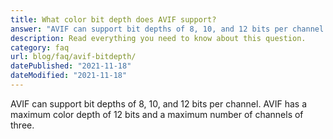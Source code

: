 ```yaml
---
title: What color bit depth does AVIF support?
answer: "AVIF can support bit depths of 8, 10, and 12 bits per channel. AVIF has a maximum color depth of 12 bits and a maximum number of channels of three."
description: Read everything you need to know about this question.
category: faq
url: blog/faq/avif-bitdepth/
datePublished: "2021-11-18"
dateModified: "2021-11-18"
---
```


AVIF can support bit depths of 8, 10, and 12 bits per channel. AVIF has a maximum color depth of 12 bits and a maximum number of channels of three.
